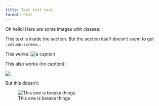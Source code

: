 ```yaml
---
title: Test test test
format: html
---
```


Oh hello! Here are some images with classes:

::::{.column-screen}

This text is inside the section. But the section itself doesn't seem to get `.column-screen`...

:::{#working}
This works: ![a caption](trees.png)
:::

This also works (no caption):

:::{#alsoworking}
![](trees.png)
:::

But this doesn't:

:::{#notworking}
![This one is breaks things](trees.png)
:::

::::
